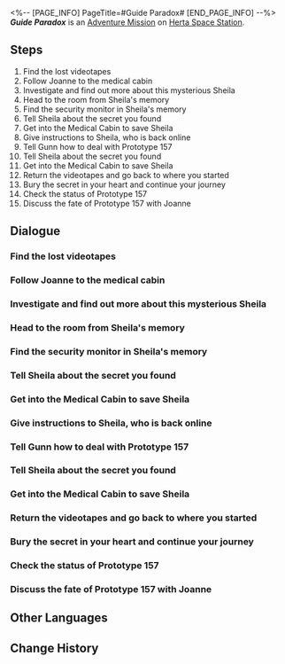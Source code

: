<%-- [PAGE_INFO]
PageTitle=#Guide Paradox#
[END_PAGE_INFO] --%>
{{Stub|Dialogue.}}
{{Mission Infobox
|id            = 2000113
|title         = 
|image         = <!--Mission Guide Paradox.png-->
|type          = Adventure
|event_name    = 
|chapter       = 
|requirements  = [[Adventure Mission]] ''[[Guide Paradox]]'' completed
|summary       = <!--official mission summary from Fate's Atlas-->
|characters    = Esther; Gunn; Joanne; Sheila; Trailblazer
|startLocation = [[Herta Space Station]] - [[Supply Zone]]
|world         = Herta Space Station
|area          = Supply Zone
|prev          = 
|next          = 
|rewards       = Trailblaze EXP*100; Stellar Jade*30; Adventure Log*3; Hertareum*50; Credit*5,000
}}
'''''Guide Paradox''''' is an [[Adventure Mission]] on [[Herta Space Station]].

==Steps==
# Find the lost videotapes
# Follow Joanne to the medical cabin
# Investigate and find out more about this mysterious Sheila
# Head to the room from Sheila's memory
# Find the security monitor in Sheila's memory
# Tell Sheila about the secret you found
# Get into the Medical Cabin to save Sheila
# Give instructions to Sheila, who is back online
# Tell Gunn how to deal with Prototype 157
# Tell Sheila about the secret you found
# Get into the Medical Cabin to save Sheila
# Return the videotapes and go back to where you started
# Bury the secret in your heart and continue your journey
# Check the status of Prototype 157
# Discuss the fate of Prototype 157 with Joanne

<!--
==Gameplay Notes==

--><!--
==Trial Character==

-->
==Dialogue==
{{Stub Dialogue}}
===Find the lost videotapes{{subst:void|<!--200011202-->}}===
{{Mission Description|type=adventure|location=Supply Zone|The elderly Esther authorizes you to retrieve the videotapes of wonders and secrets. But why you?<br />That's because this researcher from the Department of Insight believes that secrets choose their own witnesses.}}
{{Dialogue Start}}
:{{tx}}
{{Mission Description|type=adventure|location=Supply Zone|update|Esther authorizes you to retrieve the videotapes of wonders and secrets.}}
{{Mission Description|type=adventure|location=Supply Zone|update|After gathering the three lost videotapes, you notice that they all seem to be records of the life of a researcher named Sheila.<br />Just as you start to figure this out, a secret defense mechanism implanted in the video signal gives you a splitting headache and knocks you unconscious.}}
{{Dialogue End}}

===Follow Joanne to the medical cabin{{subst:void|<!--200011208-->}}===
{{Dialogue Start}}
:{{tx}}
{{Dialogue End}}

===Investigate and find out more about this mysterious Sheila{{subst:void|<!--200011209-->}}===
{{Dialogue Start}}
:{{tx}}
{{Dialogue End}}

===Head to the room from Sheila's memory{{subst:void|<!--200011211-->}}===
{{Mission Description|type=adventure|location=Supply Zone|update|You wake up in the space station's Medical Department, just as a medical researcher, Joanne, is treating another researcher. The patient claims that she is suffering from short-term memory loss. More importantly, her name is... "Sheila."<br />Sensing oddity, secrecy, and conspiracy, you agree to go to the room Sheila tells you about and start an investigation.}}
{{Dialogue Start}}
:{{tx}}
{{Dialogue End}}

===Find the security monitor in Sheila's memory{{subst:void|<!--200011212-->}}===
{{Dialogue Start}}
:{{tx}}
{{Dialogue End}}

===Tell Sheila about the secret you found{{subst:void|<!--200011214-->}}===
{{Mission Description|type=adventure|location=Supply Zone|update|You fulfill your promise, arriving at the room from Sheila's memories and getting Sheila's character script and a confession letter written by the researcher Gunn.<br />The script records Sheila's day-to-day thoughts, while the confession mentions a mysterious experiment. Connecting the dots between the two sends a shiver down your spine.}}
{{Dialogue Start}}
:{{tx}}
{{Dialogue End}}

===Get into the Medical Cabin to save Sheila{{subst:void|<!--200011219-->}}===
{{Mission Description|type=adventure|location=Base Zone|update|You decide to give the character script and the confession letter to Sheila, but Gunn seals off the Medical Cabin and is now in charge of Sheila's treatment.}}
{{Dialogue Start}}
:{{tx}}
{{Dialogue End}}

===Give instructions to Sheila, who is back online{{subst:void|<!--200011241-->}}===
{{Dialogue Start}}
:{{tx}}
{{Dialogue End}}

===Tell Gunn how to deal with Prototype 157{{subst:void|<!--200011220-->}}===
{{Mission Description|type=adventure|location=Base Zone|update|You break through Gunn's hindrance and confront him face to face with the documents and videotapes as evidence. Finally, he tells you the truth.<br />It turns out that Gunn and Sheila used to be a couple, but the Sheila in front of you is just an experimental android made to look like his lover in the videotapes, who actually died years ago amidst the stars.}}
{{Dialogue Start}}
:{{tx}}
{{Mission Description|type=adventure|location=Supply Zone|update|You wake up in the space station's Medical Department, just as a medical researcher, Joanne, is treating another researcher. The patient claims that she is suffering from short-term memory loss. More importantly, her name is... "Sheila."<br />Sensing oddity, secrecy, and conspiracy, you agree to go to the room Sheila tells you about and start an investigation.}}
{{Dialogue End}}

===Tell Sheila about the secret you found{{subst:void|<!--200011215-->}}===
{{Mission Description|type=adventure|location=Base Zone|update|You fulfill your promise, arriving at the room from Sheila's memories and getting Sheila's character script and a confession letter written by the researcher Gunn.<br />The script records Sheila's day-to-day thoughts, while the confession mentions a mysterious experiment. Connecting the dots between the two sends a shiver down your spine.}}
{{Dialogue Start}}
:{{tx}}
{{Mission Description|type=adventure|location=Base Zone|update|You decide to give the character script and the confession letter to Sheila, but Gunn seals off the Medical Cabin and is now in charge of Sheila's treatment.}}
{{Dialogue End}}

===Get into the Medical Cabin to save Sheila{{subst:void|<!--200011218-->}}===
{{Dialogue Start}}
:{{tx}}
{{Dialogue End}}

===Return the videotapes and go back to where you started{{subst:void|<!--200011225-->}}===
{{Mission Description|type=adventure|location=Master Control Zone|update|Once you uncover the secret of Sheila and Gunn from many years ago, you return the tapes to Esther.<br />She tells you a pitiful story. You will continue your journey with it in mind.}}
{{Dialogue Start}}
:{{tx}}
{{Dialogue End}}

===Bury the secret in your heart and continue your journey{{subst:void|<!--200011226-->}}===
{{Dialogue Start}}
:{{tx}}
{{Dialogue End}}

===Check the status of Prototype 157{{subst:void|<!--200011231-->}}===
{{Mission Description|type=adventure|location=Base Zone|update|Using the unethical nature of Gunn's experiment as leverage, you persuade him to do just as you decided and dispose of Prototype 157, also known as "Sheila."<br />You get to witness the price of choice.}}
{{Dialogue Start}}
:{{tx}}
{{Dialogue End}}

===Discuss the fate of Prototype 157 with Joanne{{subst:void|<!--200011233-->}}===
{{Dialogue Start}}
:{{tx}}
{{Dialogue End}}

==Other Languages==
{{Other Languages
|en   = Guide Paradox
|zhs  = 向导佯谬
|zht  = 嚮導佯謬
|ja   = ミスガイド
|ko   = 역설의 길잡이
|es   = La paradoja de la guía
|fr   = Une guide paradoxale
|ru   = Направленный парадокс
|th   = แนวทางสู่ความขัดแย้ง
|vi   = Nghịch Lý Hướng Dẫn
|de   = Führungs-Paradoxon
|id   = Paradoks Pemandu
|pt   = Paradoxo Guia
}}

==Change History==
{{Change History|1.0}}
